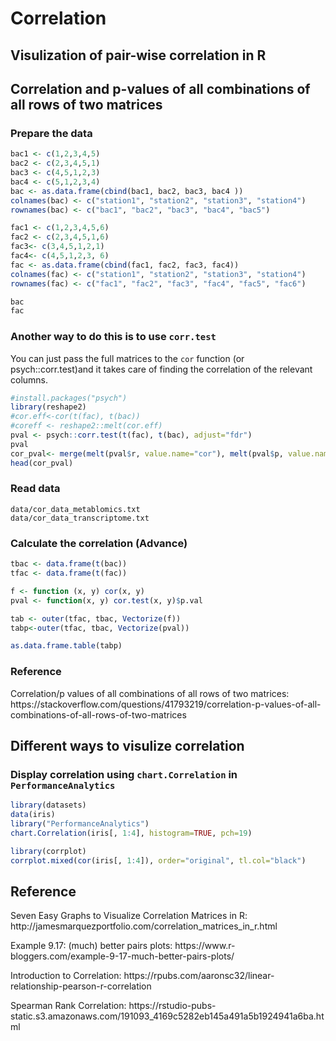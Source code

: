 # Correlation 



## Visulization of pair-wise correlation in R



## Correlation and p-values of all combinations of all rows of two matrices

### Prepare the data

```r
bac1 <- c(1,2,3,4,5)
bac2 <- c(2,3,4,5,1)
bac3 <- c(4,5,1,2,3)
bac4 <- c(5,1,2,3,4)
bac <- as.data.frame(cbind(bac1, bac2, bac3, bac4 ))
colnames(bac) <- c("station1", "station2", "station3", "station4")
rownames(bac) <- c("bac1", "bac2", "bac3", "bac4", "bac5")

fac1 <- c(1,2,3,4,5,6)
fac2 <- c(2,3,4,5,1,6)
fac3<- c(3,4,5,1,2,1)
fac4<- c(4,5,1,2,3, 6)
fac <- as.data.frame(cbind(fac1, fac2, fac3, fac4))
colnames(fac) <- c("station1", "station2", "station3", "station4")
rownames(fac) <- c("fac1", "fac2", "fac3", "fac4", "fac5", "fac6")

bac
fac
```




### Another way to do this is to use `corr.test`

You can just pass the full matrices to the `cor` function (or psych::corr.test)and it takes care of finding the correlation of the relevant columns.



```r
#install.packages("psych")
library(reshape2)
#cor.eff<-cor(t(fac), t(bac))
#coreff <- reshape2::melt(cor.eff)
pval <- psych::corr.test(t(fac), t(bac), adjust="fdr")
pval
cor_pval<- merge(melt(pval$r, value.name="cor"), melt(pval$p, value.name="p-value"), by=c("Var1", "Var2"))
head(cor_pval)

```


### Read data

```
data/cor_data_metablomics.txt         
data/cor_data_transcriptome.txt

```


### Calculate the correlation (Advance)


```r
tbac <- data.frame(t(bac))
tfac <- data.frame(t(fac))

f <- function (x, y) cor(x, y)
pval <- function(x, y) cor.test(x, y)$p.val

tab <- outer(tfac, tbac, Vectorize(f))
tabp<-outer(tfac, tbac, Vectorize(pval))

as.data.frame.table(tabp)
```

### Reference

Correlation/p values of all combinations of all rows of two matrices: https://stackoverflow.com/questions/41793219/correlation-p-values-of-all-combinations-of-all-rows-of-two-matrices



## Different ways to visulize correlation

### Display correlation using `chart.Correlation` in `PerformanceAnalytics`

```r
library(datasets)
data(iris)
library("PerformanceAnalytics")
chart.Correlation(iris[, 1:4], histogram=TRUE, pch=19)
```

```r
library(corrplot)
corrplot.mixed(cor(iris[, 1:4]), order="original", tl.col="black")
```

## Reference


Seven Easy Graphs to Visualize Correlation Matrices in R: http://jamesmarquezportfolio.com/correlation_matrices_in_r.html

Example 9.17: (much) better pairs plots: https://www.r-bloggers.com/example-9-17-much-better-pairs-plots/


Introduction to Correlation: https://rpubs.com/aaronsc32/linear-relationship-pearson-r-correlation


Spearman Rank Correlation: https://rstudio-pubs-static.s3.amazonaws.com/191093_4169c5282eb145a491a5b1924941a6ba.html


